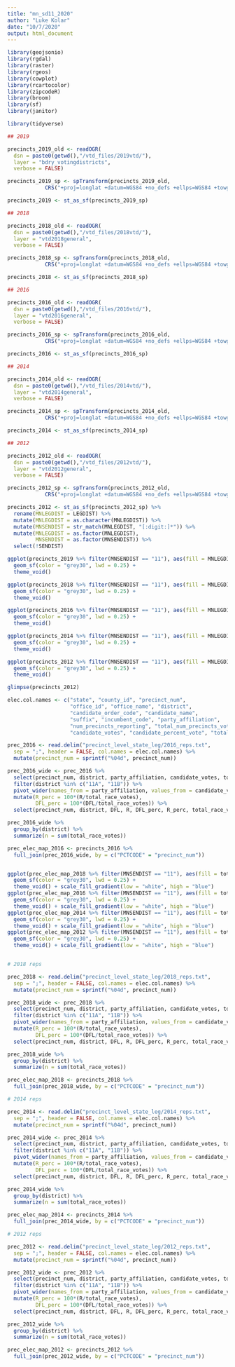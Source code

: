 ```yaml
---
title: "mn_sd11_2020"
author: "Luke Kolar"
date: "10/7/2020"
output: html_document
---
```



```r
library(geojsonio)
library(rgdal)
library(raster)
library(rgeos)
library(cowplot)
library(rcartocolor)
library(zipcodeR)
library(broom)
library(sf)
library(janitor)

library(tidyverse)
```


```r

## 2019

precincts_2019_old <- readOGR( 
  dsn = paste0(getwd(),"/vtd_files/2019vtd/"), 
  layer = "bdry_votingdistricts",
  verbose = FALSE) 

precincts_2019_sp <- spTransform(precincts_2019_old, 
            CRS("+proj=longlat +datum=WGS84 +no_defs +ellps=WGS84 +towgs84=0,0,0"))

precincts_2019 <- st_as_sf(precincts_2019_sp)

## 2018

precincts_2018_old <- readOGR( 
  dsn = paste0(getwd(),"/vtd_files/2018vtd/"), 
  layer = "vtd2018general",
  verbose = FALSE) 

precincts_2018_sp <- spTransform(precincts_2018_old, 
            CRS("+proj=longlat +datum=WGS84 +no_defs +ellps=WGS84 +towgs84=0,0,0"))

precincts_2018 <- st_as_sf(precincts_2018_sp)

## 2016

precincts_2016_old <- readOGR( 
  dsn = paste0(getwd(),"/vtd_files/2016vtd/"), 
  layer = "vtd2016general",
  verbose = FALSE) 

precincts_2016_sp <- spTransform(precincts_2016_old, 
            CRS("+proj=longlat +datum=WGS84 +no_defs +ellps=WGS84 +towgs84=0,0,0"))

precincts_2016 <- st_as_sf(precincts_2016_sp)

## 2014

precincts_2014_old <- readOGR( 
  dsn = paste0(getwd(),"/vtd_files/2014vtd/"), 
  layer = "vtd2014general",
  verbose = FALSE) 

precincts_2014_sp <- spTransform(precincts_2014_old, 
            CRS("+proj=longlat +datum=WGS84 +no_defs +ellps=WGS84 +towgs84=0,0,0"))

precincts_2014 <- st_as_sf(precincts_2014_sp)

## 2012

precincts_2012_old <- readOGR( 
  dsn = paste0(getwd(),"/vtd_files/2012vtd/"), 
  layer = "vtd2012general",
  verbose = FALSE) 

precincts_2012_sp <- spTransform(precincts_2012_old, 
            CRS("+proj=longlat +datum=WGS84 +no_defs +ellps=WGS84 +towgs84=0,0,0"))

precincts_2012 <- st_as_sf(precincts_2012_sp) %>% 
  rename(MNLEGDIST = LEGDIST) %>% 
  mutate(MNLEGDIST = as.character(MNLEGDIST)) %>% 
  mutate(MNSENDIST = str_match(MNLEGDIST, "[:digit:]*")) %>% 
  mutate(MNLEGDIST = as.factor(MNLEGDIST),
         MNSENDIST = as.factor(MNSENDIST)) %>% 
  select(!SENDIST)

```

```r

ggplot(precincts_2019 %>% filter(MNSENDIST == "11"), aes(fill = MNLEGDIST)) + 
  geom_sf(color = "grey30", lwd = 0.25) + 
  theme_void()

ggplot(precincts_2018 %>% filter(MNSENDIST == "11"), aes(fill = MNLEGDIST)) + 
  geom_sf(color = "grey30", lwd = 0.25) + 
  theme_void()

ggplot(precincts_2016 %>% filter(MNSENDIST == "11"), aes(fill = MNLEGDIST)) + 
  geom_sf(color = "grey30", lwd = 0.25) + 
  theme_void()

ggplot(precincts_2014 %>% filter(MNSENDIST == "11"), aes(fill = MNLEGDIST)) + 
  geom_sf(color = "grey30", lwd = 0.25) + 
  theme_void()

ggplot(precincts_2012 %>% filter(MNSENDIST == "11"), aes(fill = MNLEGDIST)) + 
  geom_sf(color = "grey30", lwd = 0.25) + 
  theme_void()

glimpse(precincts_2012)

```

```r

elec.col.names <- c("state", "county_id", "precinct_num",
                    "office_id", "office_name", "district", 
                    "candidate_order_code", "candidate_name",
                    "suffix", "incumbent_code", "party_affiliation",
                    "num_precincts_reporting", "total_num_precincts_voting",
                    "candidate_votes", "candidate_percent_vote", "total_race_votes")

prec_2016 <- read.delim("precinct_level_state_leg/2016_reps.txt", 
  sep = ";", header = FALSE, col.names = elec.col.names) %>% 
  mutate(precinct_num = sprintf("%04d", precinct_num))

prec_2016_wide <- prec_2016 %>% 
  select(precinct_num, district, party_affiliation, candidate_votes, total_race_votes) %>% 
  filter(district %in% c("11A", "11B")) %>% 
  pivot_wider(names_from = party_affiliation, values_from = candidate_votes) %>% 
  mutate(R_perc = 100*(R/total_race_votes),
         DFL_perc = 100*(DFL/total_race_votes)) %>% 
  select(precinct_num, district, DFL, R, DFL_perc, R_perc, total_race_votes, WI)

prec_2016_wide %>% 
  group_by(district) %>% 
  summarize(n = sum(total_race_votes))

```


```r

prec_elec_map_2016 <- precincts_2016 %>% 
  full_join(prec_2016_wide, by = c("PCTCODE" = "precinct_num"))


ggplot(prec_elec_map_2018 %>% filter(MNSENDIST == "11"), aes(fill = total_race_votes)) + 
  geom_sf(color = "grey30", lwd = 0.25) + 
  theme_void() + scale_fill_gradient(low = "white", high = "blue")
ggplot(prec_elec_map_2016 %>% filter(MNSENDIST == "11"), aes(fill = total_race_votes)) + 
  geom_sf(color = "grey30", lwd = 0.25) + 
  theme_void() + scale_fill_gradient(low = "white", high = "blue")
ggplot(prec_elec_map_2014 %>% filter(MNSENDIST == "11"), aes(fill = total_race_votes)) + 
  geom_sf(color = "grey30", lwd = 0.25) + 
  theme_void() + scale_fill_gradient(low = "white", high = "blue")
ggplot(prec_elec_map_2012 %>% filter(MNSENDIST == "11"), aes(fill = total_race_votes)) + 
  geom_sf(color = "grey30", lwd = 0.25) + 
  theme_void() + scale_fill_gradient(low = "white", high = "blue")



```

```r

# 2018 reps

prec_2018 <- read.delim("precinct_level_state_leg/2018_reps.txt", 
  sep = ";", header = FALSE, col.names = elec.col.names) %>% 
  mutate(precinct_num = sprintf("%04d", precinct_num))

prec_2018_wide <- prec_2018 %>% 
  select(precinct_num, district, party_affiliation, candidate_votes, total_race_votes) %>% 
  filter(district %in% c("11A", "11B")) %>% 
  pivot_wider(names_from = party_affiliation, values_from = candidate_votes) %>% 
  mutate(R_perc = 100*(R/total_race_votes),
         DFL_perc = 100*(DFL/total_race_votes)) %>% 
  select(precinct_num, district, DFL, R, DFL_perc, R_perc, total_race_votes, WI)

prec_2018_wide %>% 
  group_by(district) %>% 
  summarize(n = sum(total_race_votes))

prec_elec_map_2018 <- precincts_2018 %>% 
  full_join(prec_2018_wide, by = c("PCTCODE" = "precinct_num"))

# 2014 reps

prec_2014 <- read.delim("precinct_level_state_leg/2014_reps.txt", 
  sep = ";", header = FALSE, col.names = elec.col.names) %>% 
  mutate(precinct_num = sprintf("%04d", precinct_num))

prec_2014_wide <- prec_2014 %>% 
  select(precinct_num, district, party_affiliation, candidate_votes, total_race_votes) %>% 
  filter(district %in% c("11A", "11B")) %>% 
  pivot_wider(names_from = party_affiliation, values_from = candidate_votes) %>% 
  mutate(R_perc = 100*(R/total_race_votes),
         DFL_perc = 100*(DFL/total_race_votes)) %>% 
  select(precinct_num, district, DFL, R, DFL_perc, R_perc, total_race_votes, WI)

prec_2014_wide %>% 
  group_by(district) %>% 
  summarize(n = sum(total_race_votes))

prec_elec_map_2014 <- precincts_2014 %>% 
  full_join(prec_2014_wide, by = c("PCTCODE" = "precinct_num"))

# 2012 reps

prec_2012 <- read.delim("precinct_level_state_leg/2012_reps.txt", 
  sep = ";", header = FALSE, col.names = elec.col.names) %>% 
  mutate(precinct_num = sprintf("%04d", precinct_num))

prec_2012_wide <- prec_2012 %>% 
  select(precinct_num, district, party_affiliation, candidate_votes, total_race_votes) %>% 
  filter(district %in% c("11A", "11B")) %>% 
  pivot_wider(names_from = party_affiliation, values_from = candidate_votes) %>% 
  mutate(R_perc = 100*(R/total_race_votes),
         DFL_perc = 100*(DFL/total_race_votes)) %>% 
  select(precinct_num, district, DFL, R, DFL_perc, R_perc, total_race_votes, WI)

prec_2012_wide %>% 
  group_by(district) %>% 
  summarize(n = sum(total_race_votes))

prec_elec_map_2012 <- precincts_2012 %>% 
  full_join(prec_2012_wide, by = c("PCTCODE" = "precinct_num"))


```











